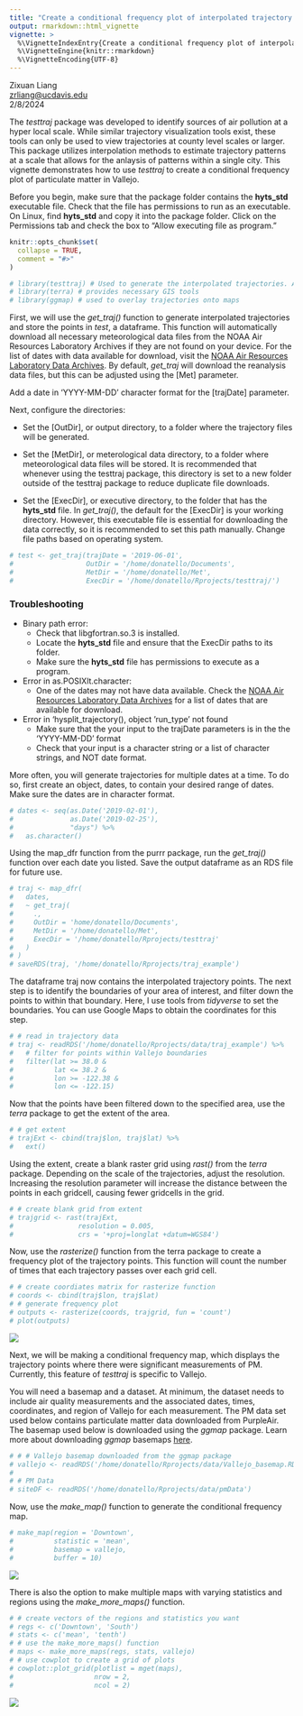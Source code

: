 ```yaml
---
title: "Create a conditional frequency plot of interpolated trajectory points"
output: rmarkdown::html_vignette
vignette: >
  %\VignetteIndexEntry{Create a conditional frequency plot of interpolated trajectory points}
  %\VignetteEngine{knitr::rmarkdown}
  %\VignetteEncoding{UTF-8}
---
```


Zixuan Liang\
[zrliang\@ucdavis.edu](mailto:zrliang@ucdavis.edu){.email}\
2/8/2024

The *testtraj* package was developed to identify sources of air pollution at a hyper local scale. While similar trajectory visualization tools exist, these tools can only be used to view trajectories at county level scales or larger. This package utilizes interpolation methods to estimate trajectory patterns at a scale that allows for the anlaysis of patterns within a single city. This vignette demonstrates how to use *testtraj* to create a conditional frequency plot of particulate matter in Vallejo.

Before you begin, make sure that the package folder contains the **hyts_std** executable file. Check that the file has permissions to run as an executable. On Linux, find **hyts_std** and copy it into the package folder. Click on the Permissions tab and check the box to "Allow executing file as program."

```r
knitr::opts_chunk$set(
  collapse = TRUE,
  comment = "#>"
)
```

```r
# library(testtraj) # Used to generate the interpolated trajectories. Also automatically loads in the tidyverse package for its data analysis tools. 
# library(terra) # provides necessary GIS tools
# library(ggmap) # used to overlay trajectories onto maps
```

First, we will use the *get_traj()* function to generate interpolated trajectories and store the points in *test*, a dataframe. This function will automatically download all necessary meteorological data files from the NOAA Air Resources Laboratory Archives if they are not found on your device. For the list of dates with data available for download, visit the [NOAA Air Resources Laboratory Data Archives](https://www.ready.noaa.gov/archives.php). By default, *get_traj* will download the reanalysis data files, but this can be adjusted using the [Met] parameter.

Add a date in 'YYYY-MM-DD' character format for the [trajDate] parameter.

Next, configure the directories:

-   Set the [OutDir], or output directory, to a folder where the trajectory files will be generated.

-   Set the [MetDir], or meterological data directory, to a folder where meteorological data files will be stored. It is recommended that whenever using the testtraj package, this directory is set to a new folder outside of the testtraj package to reduce duplicate file downloads.

-   Set the [ExecDir], or executive directory, to the folder that has the **hyts_std** file. In *get_traj()*, the default for the [ExecDir] is your working directory. However, this executable file is essential for downloading the data correctly, so it is recommended to set this path manually. Change file paths based on operating system.

```r
# test <- get_traj(trajDate = '2019-06-01',
#                  OutDir = '/home/donatello/Documents',
#                  MetDir = '/home/donatello/Met',
#                  ExecDir = '/home/donatello/Rprojects/testtraj/')
```

### Troubleshooting
-   Binary path error:
    -   Check that libgfortran.so.3 is installed. 
    -   Locate the **hyts_std** file and ensure that the ExecDir paths to its folder.
    -   Make sure the **hyts_std** file has permissions to execute as a program.
-   Error in as.POSIXlt.character:
    -   One of the dates may not have data available. Check the [NOAA Air Resources Laboratory Data Archives](https://www.ready.noaa.gov/archives.php) for a list of dates that are available for download. 
-   Error in 'hysplit_trajectory(), object 'run_type' not found
    -   Make sure that the your input to the trajDate parameters is in the the 'YYYY-MM-DD' format 
    -   Check that your input is a character string or a list of character strings, and NOT date format. 

More often, you will generate trajectories for multiple dates at a time. To do so, first create an object, dates, to contain your desired range of dates. Make sure the dates are in character format.

```r
# dates <- seq(as.Date('2019-02-01'),
#              as.Date('2019-02-25'),
#              "days") %>%
#   as.character()
```

Using the map_dfr function from the purrr package, run the *get_traj()* function over each date you listed. Save the output dataframe as an RDS file for future use.

```r
# traj <- map_dfr(
#   dates,
#   ~ get_traj(
#     .,
#     OutDir = 'home/donatello/Documents',
#     MetDir = '/home/donatello/Met',
#     ExecDir = '/home/donatello/Rprojects/testtraj'
#   )
# )
# saveRDS(traj, '/home/donatello/Rprojects/traj_example')
```

The dataframe traj now contains the interpolated trajectory points. The next step is to identify the boundaries of your area of interest, and filter down the points to within that boundary. Here, I use tools from *tidyverse* to set the boundaries. You can use Google Maps to obtain the coordinates for this step.

```r
# # read in trajectory data
# traj <- readRDS('/home/donatello/Rprojects/data/traj_example') %>%
#   # filter for points within Vallejo boundaries
#   filter(lat >= 38.0 &
#          lat <= 38.2 &
#          lon >= -122.38 &
#          lon <= -122.15)
```

Now that the points have been filtered down to the specified area, use the *terra* package to get the extent of the area.

```r
# # get extent
# trajExt <- cbind(traj$lon, traj$lat) %>%
#   ext()
```

Using the extent, create a blank raster grid using *rast()* from the *terra* package. Depending on the scale of the trajectories, adjust the resolution. Increasing the resolution parameter will increase the distance between the points in each gridcell, causing fewer gridcells in the grid.

```r
# # create blank grid from extent
# trajgrid <- rast(trajExt,
#                resolution = 0.005,
#                crs = '+proj=longlat +datum=WGS84')
```

Now, use the *rasterize()* function from the terra package to create a frequency plot of the trajectory points. This function will count the number of times that each trajectory passes over each grid cell.

```r
# # create coordiates matrix for rasterize function
# coords <- cbind(traj$lon, traj$lat)
# # generate frequency plot
# outputs <- rasterize(coords, trajgrid, fun = 'count')
# plot(outputs)
```

![](./frequency_plot.png)

Next, we will be making a conditional frequency map, which displays the trajectory points where there were significant measurements of PM. Currently, this feature of *testtraj* is specific to Vallejo.

You will need a basemap and a dataset. At minimum, the dataset needs to include air quality measurements and the associated dates, times, coordinates, and region of Vallejo for each measurement. The PM data set used below contains particulate matter data downloaded from PurpleAir. The basemap used below is downloaded using the *ggmap* package. Learn more about downloading *ggmap* basemaps [here](https://rdrr.io/cran/ggmap/man/get_map.html).

```r
# # # Vallejo basemap downloaded from the ggmap package
# vallejo <- readRDS('/home/donatello/Rprojects/data/Vallejo_basemap.RDS')
# 
# # PM Data
# siteDF <- readRDS('/home/donatello/Rprojects/data/pmData')
```

Now, use the *make_map()* function to generate the conditional frequency map.

```r
# make_map(region = 'Downtown',
#          statistic = 'mean',
#          basemap = vallejo,
#          buffer = 10)
```

![](./cff_plot.png)

There is also the option to make multiple maps with varying statistics and regions using the *make_more_maps()* function.

```r
# # create vectors of the regions and statistics you want
# regs <- c('Downtown', 'South')
# stats <- c('mean', 'tenth')
# # use the make_more_maps() function
# maps <- make_more_maps(regs, stats, vallejo)
# # use cowplot to create a grid of plots
# cowplot::plot_grid(plotlist = mget(maps),
#                    nrow = 2,
#                    ncol = 2)
```

![](./many_maps.png)
